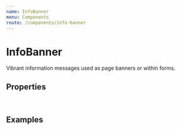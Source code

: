 ```yaml
---
name: InfoBanner
menu: Components
route: /components/info-banner
---
```



# InfoBanner

Vibrant information messages used as page banners or within forms.

## Properties

<InfoBannerPropsTable />
<br />
<StyledSystemLinks component="InfoBanner" supportedProps={ ['space', 'layout', 'position', 'color', 'flexbox', 'grid-layout', 'background'] }/>


## Examples

<Playground>
    <InfoBanner title='Title' description='Description' linkUrl='https://wave.free-now.com/components/info-banner' linkText='Link' />
</Playground>